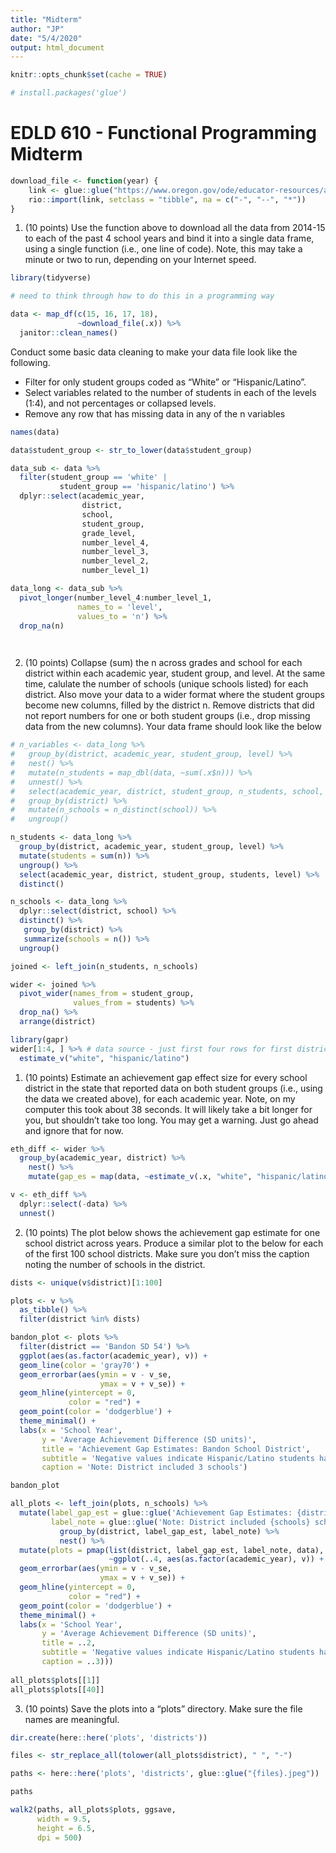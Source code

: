 ```yaml
---
title: "Midterm"
author: "JP"
date: "5/4/2020"
output: html_document
---
```


```r
knitr::opts_chunk$set(cache = TRUE)

# install.packages('glue')
```

# EDLD 610 - Functional Programming Midterm

```r
download_file <- function(year) {
    link <- glue::glue("https://www.oregon.gov/ode/educator-resources/assessment/TestResults20{year}/pagr_schools_ela_raceethnicity_{year-1}{year}.xlsx")
    rio::import(link, setclass = "tibble", na = c("-", "--", "*"))
}

```

1. (10 points) Use the function above to download all the data from 2014-15 to each of the past 4 school years and bind it into a single data frame, using a single function (i.e., one line of code). Note, this may take a minute or two to run, depending on your Internet speed.

```r
library(tidyverse)

# need to think through how to do this in a programming way

data <- map_df(c(15, 16, 17, 18), 
               ~download_file(.x)) %>% 
  janitor::clean_names()

```

Conduct some basic data cleaning to make your data file look like the following.

* Filter for only student groups coded as "White" or "Hispanic/Latino".
* Select variables related to the number of students in each of the levels (1:4), and not percentages or collapsed levels.
* Remove any row that has missing data in any of the n variables


```r
names(data)

data$student_group <- str_to_lower(data$student_group)

data_sub <- data %>% 
  filter(student_group == 'white' |
           student_group == 'hispanic/latino') %>% 
  dplyr::select(academic_year,
                district,
                school,
                student_group,
                grade_level,
                number_level_4,
                number_level_3,
                number_level_2,
                number_level_1) 

data_long <- data_sub %>% 
  pivot_longer(number_level_4:number_level_1, 
               names_to = 'level',
               values_to = 'n') %>% 
  drop_na(n)

  
```

2. (10 points) Collapse (sum) the n across grades and school for each district within each academic year, student group, and level. At the same time, calulate the number of schools (unique schools listed) for each district. Also move your data to a wider format where the student groups become new columns, filled by the district n. Remove districts that did not report numbers for one or both student groups (i.e., drop missing data from the new columns). Your data frame should look like the below

```r
# n_variables <- data_long %>%
#   group_by(district, academic_year, student_group, level) %>%
#   nest() %>%
#   mutate(n_students = map_dbl(data, ~sum(.x$n))) %>%
#   unnest() %>%
#   select(academic_year, district, student_group, n_students, school, level) %>%
#   group_by(district) %>%
#   mutate(n_schools = n_distinct(school)) %>% 
#   ungroup()

n_students <- data_long %>%
  group_by(district, academic_year, student_group, level) %>%
  mutate(students = sum(n)) %>%
  ungroup() %>% 
  select(academic_year, district, student_group, students, level) %>%
  distinct()

n_schools <- data_long %>%
  dplyr::select(district, school) %>%
  distinct() %>%
   group_by(district) %>%
   summarize(schools = n()) %>% 
  ungroup()

joined <- left_join(n_students, n_schools)

wider <- joined %>%
  pivot_wider(names_from = student_group,
              values_from = students) %>% 
  drop_na() %>% 
  arrange(district)

```

```r
library(gapr)
wider[1:4, ] %>% # data source - just first four rows for first district
  estimate_v("white", "hispanic/latino")
```

1. (10 points) Estimate an achievement gap effect size for every school district in the state that reported data on both student groups (i.e., using the data we created above), for each academic year. Note, on my computer this took about 38 seconds. It will likely take a bit longer for you, but shouldn’t take too long. You may get a warning. Just go ahead and ignore that for now.

```r
eth_diff <- wider %>%
  group_by(academic_year, district) %>% 
	nest() %>%
	mutate(gap_es = map(data, ~estimate_v(.x, "white", "hispanic/latino")))

v <- eth_diff %>% 
  dplyr::select(-data) %>% 
  unnest()

```


2. (10 points) The plot below shows the achievement gap estimate for one school district across years. Produce a similar plot to the below for each of the first 100 school districts. Make sure you don’t miss the caption noting the number of schools in the district.


```r
dists <- unique(v$district)[1:100]

plots <- v %>% 
  as_tibble() %>% 
  filter(district %in% dists)
```

```r
bandon_plot <- plots %>% 
  filter(district == 'Bandon SD 54') %>% 
  ggplot(aes(as.factor(academic_year), v)) +
  geom_line(color = 'gray70') +
  geom_errorbar(aes(ymin = v - v_se, 
                    ymax = v + v_se)) +
  geom_hline(yintercept = 0,
             color = "red") +
  geom_point(color = 'dodgerblue') +
  theme_minimal() +
  labs(x = 'School Year',
       y = 'Average Achievement Difference (SD units)',
       title = 'Achievement Gap Estimates: Bandon School District',
       subtitle = 'Negative values indicate Hispanic/Latino students have higher average achievement\nPositive values indicate White students have higher average achievement',
       caption = 'Note: District included 3 schools') 

bandon_plot
```

```r

all_plots <- left_join(plots, n_schools) %>% 
  mutate(label_gap_est = glue::glue('Achievement Gap Estimates: {district}'),
         label_note = glue::glue('Note: District included {schools} schools.')) %>% 
           group_by(district, label_gap_est, label_note) %>% 
           nest() %>% 
  mutate(plots = pmap(list(district, label_gap_est, label_note, data),
                      ~ggplot(..4, aes(as.factor(academic_year), v)) + geom_line(color = 'gray70') +
  geom_errorbar(aes(ymin = v - v_se, 
                    ymax = v + v_se)) +
  geom_hline(yintercept = 0,
             color = "red") +
  geom_point(color = 'dodgerblue') +
  theme_minimal() +
  labs(x = 'School Year',
       y = 'Average Achievement Difference (SD units)',
       title = ..2,
       subtitle = 'Negative values indicate Hispanic/Latino students have higher average achievement\nPositive values indicate White students have higher average achievement',
       caption = ..3)))
                        
all_plots$plots[[1]]
all_plots$plots[[40]]
```

3. (10 points) Save the plots into a “plots” directory. Make sure the file names are meaningful.

```r
dir.create(here::here('plots', 'districts'))

files <- str_replace_all(tolower(all_plots$district), " ", "-")

paths <- here::here('plots', 'districts', glue::glue("{files}.jpeg"))

paths

walk2(paths, all_plots$plots, ggsave,
      width = 9.5, 
      height = 6.5,
      dpi = 500)
```